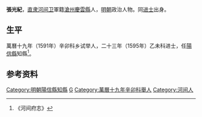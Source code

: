 '''張光紀'''，[[直隶|直隶]][[河间府|河间卫]]軍籍[[滄州|滄州]][[慶雲縣|慶雲縣]]人，[[明朝|明朝]]政治人物。同[[进士|进士]]出身。

==生平==
萬曆十九年（1591年）辛卯科乡试举人，二十三年（1595年）乙未科进士，任[[陽信縣|陽信縣]]知縣<ref>《河间府志》</ref>。

==参考资料==
{{reflist}}

{{明朝人物小作品}}
{{萬曆二十三年乙未科殿試金榜}}
{{DEFAULTSORT:Zhang张}}
[[Category:明朝陽信縣知縣|Category:明朝陽信縣知縣]]
[[Category:张姓|G]]
[[Category:萬曆十九年辛卯科舉人|Category:萬曆十九年辛卯科舉人]]
[[Category:河间人|Category:河间人]]